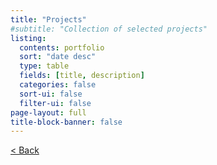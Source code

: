 ```yaml
---
title: "Projects"
#subtitle: "Collection of selected projects"
listing:
  contents: portfolio
  sort: "date desc"
  type: table
  fields: [title, description]
  categories: false
  sort-ui: false
  filter-ui: false
page-layout: full 
title-block-banner: false
---
```


[\< Back](index.qmd)

